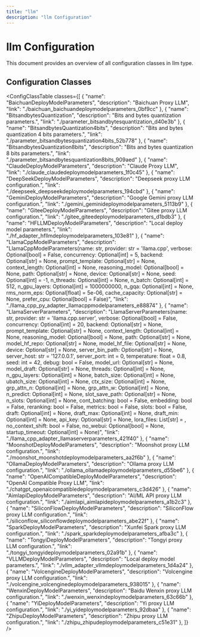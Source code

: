 ```yaml
---
title: "llm"
description: "llm Configuration"
---
```


# llm Configuration

This document provides an overview of all configuration classes in llm type.


## Configuration Classes

<ConfigClassTable classes={[
  {
    "name": "BaichuanDeployModelParameters",
    "description": "Baichuan Proxy LLM",
    "link": "./baichuan_baichuandeploymodelparameters_0bf9cc"
  },
  {
    "name": "BitsandbytesQuantization",
    "description": "Bits and bytes quantization parameters.",
    "link": "./parameter_bitsandbytesquantization_d40e3b"
  },
  {
    "name": "BitsandbytesQuantization4bits",
    "description": "Bits and bytes quantization 4 bits parameters.",
    "link": "./parameter_bitsandbytesquantization4bits_52b778"
  },
  {
    "name": "BitsandbytesQuantization8bits",
    "description": "Bits and bytes quantization 8 bits parameters.",
    "link": "./parameter_bitsandbytesquantization8bits_909aed"
  },
  {
    "name": "ClaudeDeployModelParameters",
    "description": "Claude Proxy LLM",
    "link": "./claude_claudedeploymodelparameters_1f0c45"
  },
  {
    "name": "DeepSeekDeployModelParameters",
    "description": "Deepseek proxy LLM configuration.",
    "link": "./deepseek_deepseekdeploymodelparameters_194cbd"
  },
  {
    "name": "GeminiDeployModelParameters",
    "description": "Google Gemini proxy LLM configuration.",
    "link": "./gemini_geminideploymodelparameters_5113b9"
  },
  {
    "name": "GiteeDeployModelParameters",
    "description": "Gitee proxy LLM configuration.",
    "link": "./gitee_giteedeploymodelparameters_d1bdb3"
  },
  {
    "name": "HFLLMDeployModelParameters",
    "description": "Local deploy model parameters.",
    "link": "./hf_adapter_hfllmdeploymodelparameters_103e81"
  },
  {
    "name": "LlamaCppModelParameters",
    "description": "LlamaCppModelParameters(name: str, provider: str = 'llama.cpp', verbose: Optional[bool] = False, concurrency: Optional[int] = 5, backend: Optional[str] = None, prompt_template: Optional[str] = None, context_length: Optional[int] = None, reasoning_model: Optional[bool] = None, path: Optional[str] = None, device: Optional[str] = None, seed: Optional[int] = -1, n_threads: Optional[int] = None, n_batch: Optional[int] = 512, n_gpu_layers: Optional[int] = 1000000000, n_gqa: Optional[int] = None, rms_norm_eps: Optional[float] = 5e-06, cache_capacity: Optional[str] = None, prefer_cpu: Optional[bool] = False)",
    "link": "./llama_cpp_py_adapter_llamacppmodelparameters_e88874"
  },
  {
    "name": "LlamaServerParameters",
    "description": "LlamaServerParameters(name: str, provider: str = 'llama.cpp.server', verbose: Optional[bool] = False, concurrency: Optional[int] = 20, backend: Optional[str] = None, prompt_template: Optional[str] = None, context_length: Optional[int] = None, reasoning_model: Optional[bool] = None, path: Optional[str] = None, model_hf_repo: Optional[str] = None, model_hf_file: Optional[str] = None, device: Optional[str] = None, server_bin_path: Optional[str] = None, server_host: str = '127.0.0.1', server_port: int = 0, temperature: float = 0.8, seed: int = 42, debug: bool = False, model_url: Optional[str] = None, model_draft: Optional[str] = None, threads: Optional[int] = None, n_gpu_layers: Optional[int] = None, batch_size: Optional[int] = None, ubatch_size: Optional[int] = None, ctx_size: Optional[int] = None, grp_attn_n: Optional[int] = None, grp_attn_w: Optional[int] = None, n_predict: Optional[int] = None, slot_save_path: Optional[str] = None, n_slots: Optional[int] = None, cont_batching: bool = False, embedding: bool = False, reranking: bool = False, metrics: bool = False, slots: bool = False, draft: Optional[int] = None, draft_max: Optional[int] = None, draft_min: Optional[int] = None, api_key: Optional[str] = None, lora_files: List[str] = <factory>, no_context_shift: bool = False, no_webui: Optional[bool] = None, startup_timeout: Optional[int] = None)",
    "link": "./llama_cpp_adapter_llamaserverparameters_421f40"
  },
  {
    "name": "MoonshotDeployModelParameters",
    "description": "Moonshot proxy LLM configuration.",
    "link": "./moonshot_moonshotdeploymodelparameters_aa2f6b"
  },
  {
    "name": "OllamaDeployModelParameters",
    "description": "Ollama proxy LLM configuration.",
    "link": "./ollama_ollamadeploymodelparameters_d55be6"
  },
  {
    "name": "OpenAICompatibleDeployModelParameters",
    "description": "OpenAI Compatible Proxy LLM",
    "link": "./chatgpt_openaicompatibledeploymodelparameters_c3d426"
  },
  {
    "name": "AimlapiDeployModelParameters",
    "description": "AI/ML API proxy LLM configuration.",
    "link": "./aimlapi_aimlapideploymodelparameters_a1b2c3"
  },
  {
    "name": "SiliconFlowDeployModelParameters",
    "description": "SiliconFlow proxy LLM configuration.",
    "link": "./siliconflow_siliconflowdeploymodelparameters_abe22f"
  },
  {
    "name": "SparkDeployModelParameters",
    "description": "Xunfei Spark proxy LLM configuration.",
    "link": "./spark_sparkdeploymodelparameters_afba3c"
  },
  {
    "name": "TongyiDeployModelParameters",
    "description": "Tongyi proxy LLM configuration.",
    "link": "./tongyi_tongyideploymodelparameters_02a91b"
  },
  {
    "name": "VLLMDeployModelParameters",
    "description": "Local deploy model parameters.",
    "link": "./vllm_adapter_vllmdeploymodelparameters_1d4a24"
  },
  {
    "name": "VolcengineDeployModelParameters",
    "description": "Volcengine proxy LLM configuration.",
    "link": "./volcengine_volcenginedeploymodelparameters_938015"
  },
  {
    "name": "WenxinDeployModelParameters",
    "description": "Baidu Wenxin proxy LLM configuration.",
    "link": "./wenxin_wenxindeploymodelparameters_63c66b"
  },
  {
    "name": "YiDeployModelParameters",
    "description": "Yi proxy LLM configuration.",
    "link": "./yi_yideploymodelparameters_92dbaa"
  },
  {
    "name": "ZhipuDeployModelParameters",
    "description": "Zhipu proxy LLM configuration.",
    "link": "./zhipu_zhipudeploymodelparameters_c51e31"
  },
]} />

